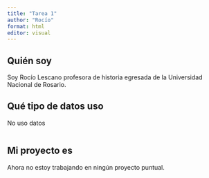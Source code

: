 ```yaml
---
title: "Tarea 1"
author: "Rocío"
format: html
editor: visual
---
```


## Quién soy

Soy Rocío Lescano profesora de historia egresada de la Universidad Nacional de Rosario.

## Qué tipo de datos uso

No uso datos

```{}
```

## Mi proyecto es

Ahora no estoy trabajando en ningún proyecto puntual.

